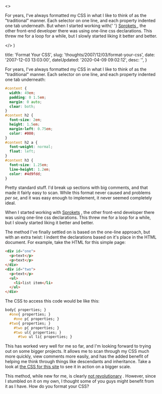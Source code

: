 

  <>
    <p>
      For years, I've always formatted my CSS in what I like to think of as the
      "traditional" manner. Each selector on one line, and each property
      indented one tab underneath. But when I started working with{' '}
      <a href="http://sprokets.net" title="Sprokets">
        Sprokets
      </a>
      , the other front-end developer there was using one-line css declarations.
      This threw me for a loop for a while, but I slowly started liking it better
      and better.
    </p>
  </>
)


  title: 'Format Your CSS',
  slug: 'thoughts/2007/12/03/format-your-css',
  date: '2007-12-03 13:03:00',
  dateUpdated: '2020-04-09 09:02:12',
  desc: '',
}

For years, I've always formatted my CSS in what I like to think of as the "traditional" manner. Each selector on one line, and each property indented one tab underneath:

```css
#content {
  width: 49em;
  padding: 0 1.5em;
  margin: 0 auto;
  clear: both;
}
#content h2 {
  font-size: 2em;
  height: 1.5em;
  margin-left: 0.75em;
  color: #000;
}
#content h2 a {
  font-weight: normal;
  float: left;
}
#content h3 {
  font-size: 1.25em;
  line-height: 1.2em;
  color: #4d9fdd;
}
```

Pretty standard stuff. I'd break up sections with big comments, and that made it fairly easy to scan. While this format never caused and problems _per se_, and it was easy enough to implement, it never seemed completely ideal.

When I started working with [Sprokets](http://sprokets.net 'Sprokets') , the other front-end developer there was using one-line css declarations. This threw me for a loop for a while, but I slowly started liking it better and better.

The method I've finally settled on is based on the one-line approach, but with an extra twist: I indent the declarations based on it's place in the HTML document. For example, take the HTML for this simple page:

```html
<div id="one">
  <p>text</p>
  <p>text</p>
</div>
<div id="two">
  <p>text</p>
  <ul>
    <li>list item</li>
  </ul>
</div>
```

The CSS to access this code would be like this:

```css
body{ properties; }
  #one{ properties; }
    #one p{ properties; }
  #two{ properties; }
    #two p{ properties; }
    #two ul{ properties; }
      #two ul li{ properties; }
```

This has worked very well for me so far, and I'm looking forward to trying out on some bigger projects. It allows me to scan through my CSS much more quickly, view comments more easily, and has the added benefit of helping me think through things like descendants and inheritance. Take a look at [the CSS for this site](/thoughts/wp-content/themes/dtott/style.css 'dtott.com stylesheet') to see it in action on a bigger scale.

This method, while new for me, is clearly [not revolutionary](http://www.dustindiaz.com/css-indention-method/ 'i.e. someone else did it a while ago') . However, since I stumbled on it on my own, I thought some of you guys might benefit from it as I have. How do you format your CSS?
